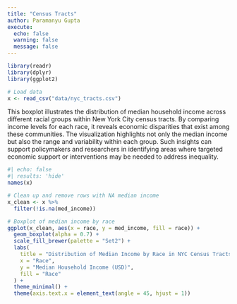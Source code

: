 ```yaml
---
title: "Census Tracts"
author: Paramanyu Gupta
execute: 
  echo: false
  warning: false
  message: false
---
```


```r
library(readr)
library(dplyr)
library(ggplot2)

# Load data
x <- read_csv("data/nyc_tracts.csv")
```

This boxplot illustrates the distribution of median household income across different racial groups within New York City census tracts. By comparing income levels for each race, it reveals economic disparities that exist among these communities. The visualization highlights not only the median income but also the range and variability within each group. Such insights can support policymakers and researchers in identifying areas where targeted economic support or interventions may be needed to address inequality.

```r
#| echo: false
#| results: 'hide'
names(x)
```

```r
# Clean up and remove rows with NA median income
x_clean <- x %>%
  filter(!is.na(med_income))

# Boxplot of median income by race
ggplot(x_clean, aes(x = race, y = med_income, fill = race)) +
  geom_boxplot(alpha = 0.7) +
  scale_fill_brewer(palette = "Set2") +
  labs(
    title = "Distribution of Median Income by Race in NYC Census Tracts",
    x = "Race",
    y = "Median Household Income (USD)",
    fill = "Race"
  ) +
  theme_minimal() +
  theme(axis.text.x = element_text(angle = 45, hjust = 1))
```